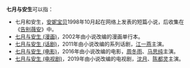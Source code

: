 '''七月与安生'''可以指：

* 七月和安生，[[安妮宝贝|安妮宝贝]]1998年10月起在网络上发表的短篇小说，后收集在《[[告别薇安|告别薇安]]》中。
* [[七月与安生_(漫画)|七月与安生 (漫画)]]，2002年由小说改编的漫画单行本。
* [[七月与安生_(话剧)|七月与安生 (话剧)]]，2011年由小说改编的系列话剧，[[江一燕|江一燕]]主演。
* [[七月与安生_(电影)|七月与安生 (电影)]]，2016年由小说改编的电影，[[周冬雨|周冬雨]]、[[马思纯|马思纯]]主演。
* [[七月与安生_(电视剧)|七月与安生 (电视剧)]]，2019年由小说改编的电视剧，[[沈月|沈月]]、[[陈都灵|陈都灵]]主演。

{{Disambiguation|Q|Cat=五字中国作品消歧义}}